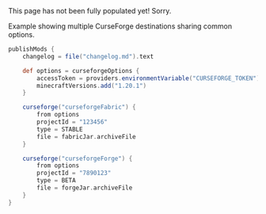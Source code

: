 
<Callout type="error" emoji="️🚫">
    This page has not been fully populated yet! Sorry.
</Callout>

Example showing multiple CurseForge destinations sharing common options.

```gradle
publishMods {
    changelog = file("changelog.md").text

    def options = curseforgeOptions {
        accessToken = providers.environmentVariable("CURSEFORGE_TOKEN")
        minecraftVersions.add("1.20.1")
    }

    curseforge("curseforgeFabric") {
        from options
        projectId = "123456"
        type = STABLE
        file = fabricJar.archiveFile
    }

    curseforge("curseforgeForge") {
        from options
        projectId = "7890123"
        type = BETA
        file = forgeJar.archiveFile
    }
}
```